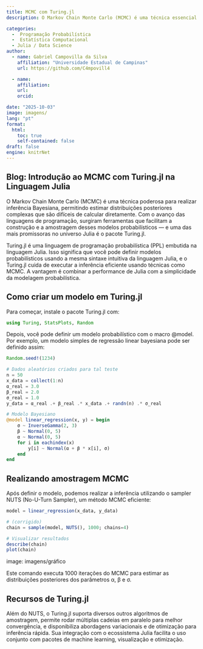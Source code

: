```yaml
---
title: MCMC com Turing.jl 
description: O Markov Chain Monte Carlo (MCMC) é uma técnica essencial da inferência Bayesiana, permitindo estimar distribuições posteriores complexas que não podem ser calculadas diretamente. Com o pacote Turing.jl, é possível criar e amostrar modelos probabilísticos diretamente em Julia, combinando performance e simplicidade na modelagem.

categories:
  -  Programação Probabilística
  -  Estatística Computacional
  - Julia / Data Science
author:
  - name: Gabriel Campovilla da Silva
    affiliation: "Universidade Estadual de Campinas"
    url: https://github.com/C4mpovill4

  - name: 
    affiliation: 
    url: 
    orcid: 

date: "2025-10-03"
image: imagens/
lang: "pt"
format:
  html:
    toc: true
    self-contained: false
draft: false
engine: knitrNet
---
```


## Blog: Introdução ao MCMC com Turing.jl na Linguagem Julia

O Markov Chain Monte Carlo (MCMC) é uma técnica poderosa para realizar inferência Bayesiana, permitindo estimar distribuições posteriores complexas que são difíceis de calcular diretamente. Com o avanço das linguagens de programação, surgiram ferramentas que facilitam a construção e a amostragem desses modelos probabilísticos — e uma das mais promissoras no universo Julia é o pacote Turing.jl.

Turing.jl é uma linguagem de programação probabilística (PPL) embutida na linguagem Julia. Isso significa que você pode definir modelos probabilísticos usando a mesma sintaxe intuitiva da linguagem Julia, e o Turing.jl cuida de executar a inferência eficiente usando técnicas como MCMC. A vantagem é combinar a performance de Julia com a simplicidade da modelagem probabilística.

## **Como criar um modelo em Turing.jl**

Para começar, instale o pacote Turing.jl com:

```julia
using Turing, StatsPlots, Random
```

Depois, você pode definir um modelo probabilístico com o macro \@model. Por exemplo, um modelo simples de regressão linear bayesiana pode ser definido assim:

```julia
Random.seed!(1234)

# Dados aleatórios criados para tal teste
n = 50
x_data = collect(1:n)
α_real = 3.0
β_real = 2.0
σ_real = 1.0
y_data = α_real .+ β_real .* x_data .+ randn(n) .* σ_real

# Modelo Bayesiano
@model linear_regression(x, y) = begin
    σ ~ InverseGamma(2, 3)
    β ~ Normal(0, 5)
    α ~ Normal(0, 5)
    for i in eachindex(x)
        y[i] ~ Normal(α + β * x[i], σ)
    end
end
```

## **Realizando amostragem MCMC**

Após definir o modelo, podemos realizar a inferência utilizando o sampler NUTS (No-U-Turn Sampler), um método MCMC eficiente:

```julia
model = linear_regression(x_data, y_data)

# (corrigido)
chain = sample(model, NUTS(), 1000; chains=4)

# Visualizar resultados
describe(chain)
plot(chain)
```

image: imagens/gráfico

Este comando executa 1000 iterações do MCMC para estimar as distribuições posteriores dos parâmetros α, β e σ.

## **Recursos de Turing.jl**

Além do NUTS, o Turing.jl suporta diversos outros algoritmos de amostragem, permite rodar múltiplas cadeias em paralelo para melhor convergência, e disponibiliza abordagens variacionais e de otimização para inferência rápida. Sua integração com o ecossistema Julia facilita o uso conjunto com pacotes de machine learning, visualização e otimização.
